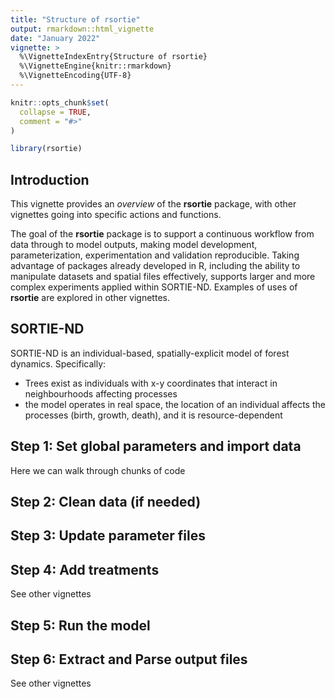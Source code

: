```yaml
---
title: "Structure of rsortie"
output: rmarkdown::html_vignette
date: "January 2022"
vignette: >
  %\VignetteIndexEntry{Structure of rsortie}
  %\VignetteEngine{knitr::rmarkdown}
  %\VignetteEncoding{UTF-8}
---
```


```r
knitr::opts_chunk$set(
  collapse = TRUE,
  comment = "#>"
)
```

```r
library(rsortie)
```

## Introduction

This vignette provides an _overview_ of the **rsortie** package, with other vignettes going into specific actions and functions.  

The goal of the **rsortie** package is to support a continuous workflow from data through to model outputs, making model development, parameterization, experimentation and validation reproducible. Taking advantage of packages already developed in R, including the ability to manipulate datasets and spatial files effectively, supports larger and more complex experiments applied within SORTIE-ND. Examples of uses of **rsortie** are explored in other vignettes.

## SORTIE-ND

SORTIE-ND is an individual-based, spatially-explicit model of forest dynamics. Specifically:  

* Trees exist as individuals with x-y coordinates that interact in neighbourhoods affecting processes   
* the model operates in real space, the location of an individual affects the processes (birth, growth, death), and it is resource-dependent  


## Step 1: Set global parameters and import data  
Here we can walk through chunks of code  

## Step 2: Clean data (if needed)  

## Step 3: Update parameter files  

## Step 4: Add treatments  
See other vignettes  

## Step 5: Run the model  

## Step 6: Extract and Parse output files  
See other vignettes  
